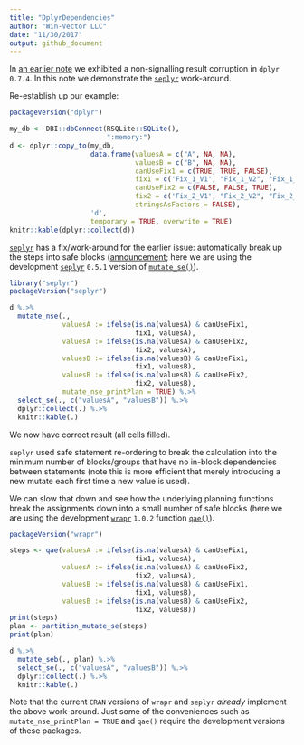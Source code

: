 ```yaml
---
title: "DplyrDependencies"
author: "Win-Vector LLC"
date: "11/30/2017"
output: github_document
---
```


In [an earlier note](https://github.com/WinVector/Examples/blob/master/dplyr/Dependencies.md) we exhibited a non-signalling result corruption in `dplyr` `0.7.4`. In this note we
demonstrate the [`seplyr`](https://winvector.github.io/seplyr/) work-around.

Re-establish up our example:

```r
packageVersion("dplyr")

my_db <- DBI::dbConnect(RSQLite::SQLite(),
                        ":memory:")
d <- dplyr::copy_to(my_db, 
                    data.frame(valuesA = c("A", NA, NA),
                               valuesB = c("B", NA, NA),
                               canUseFix1 = c(TRUE, TRUE, FALSE),
                               fix1 = c('Fix_1_V1', "Fix_1_V2", "Fix_1_V3"),
                               canUseFix2 = c(FALSE, FALSE, TRUE),
                               fix2 = c('Fix_2_V1', "Fix_2_V2", "Fix_2_V3"),
                               stringsAsFactors = FALSE),
                    'd', 
                    temporary = TRUE, overwrite = TRUE)
knitr::kable(dplyr::collect(d))
```

[`seplyr`](https://winvector.github.io/seplyr/) has a fix/work-around for the earlier issue: automatically break up the steps into safe blocks ([announcement](http://www.win-vector.com/blog/2017/11/win-vector-llc-announces-new-big-data-in-r-tools/); here we are using the development [`seplyr`](https://winvector.github.io/seplyr/) `0.5.1` version of [`mutate_se()`](https://winvector.github.io/seplyr/reference/mutate_se.html)).

```r
library("seplyr")
packageVersion("seplyr")

d %.>% 
  mutate_nse(., 
             valuesA := ifelse(is.na(valuesA) & canUseFix1, 
                               fix1, valuesA),
             valuesA := ifelse(is.na(valuesA) & canUseFix2, 
                               fix2, valuesA),
             valuesB := ifelse(is.na(valuesB) & canUseFix1, 
                               fix1, valuesB),
             valuesB := ifelse(is.na(valuesB) & canUseFix2, 
                               fix2, valuesB),
             mutate_nse_printPlan = TRUE) %.>% 
  select_se(., c("valuesA", "valuesB")) %.>% 
  dplyr::collect(.) %.>% 
  knitr::kable(.)
```

We now have correct result (all cells filled).

`seplyr` used safe statement re-ordering to break the calculation into the minimum
number of blocks/groups that have no in-block dependencies between statements (note
this is more efficient that merely introducing a new mutate each first time a new
value is used).

We can slow that down and see how the underlying planning
functions break the assignments down into a small
number of safe blocks (here we are using the development [`wrapr`](https://winvector.github.io/wrapr/) `1.0.2` function
[`qae()`](https://winvector.github.io/wrapr/reference/qae.html)).

```r
packageVersion("wrapr")

steps <- qae(valuesA := ifelse(is.na(valuesA) & canUseFix1, 
                               fix1, valuesA),
             valuesA := ifelse(is.na(valuesA) & canUseFix2, 
                               fix2, valuesA),
             valuesB := ifelse(is.na(valuesB) & canUseFix1, 
                               fix1, valuesB),
             valuesB := ifelse(is.na(valuesB) & canUseFix2, 
                               fix2, valuesB))
print(steps)
plan <- partition_mutate_se(steps)
print(plan)

d %.>% 
  mutate_seb(., plan) %.>% 
  select_se(., c("valuesA", "valuesB")) %.>% 
  dplyr::collect(.) %.>% 
  knitr::kable(.)
```

Note that the current `CRAN` versions of `wrapr` and `seplyr` *already*
implement the above work-around.  Just some of the conveniences such
as `mutate_nse_printPlan = TRUE` and `qae()` require the development versions
of these packages.

